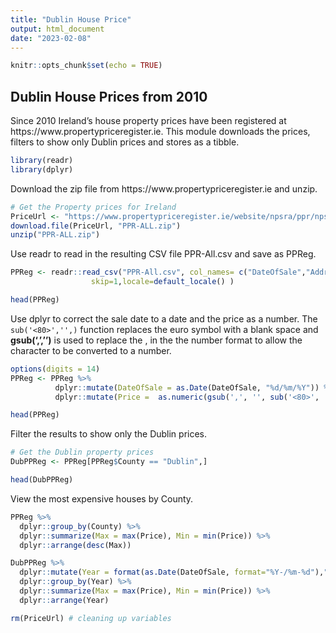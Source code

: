 ```yaml
---
title: "Dublin House Price"
output: html_document
date: "2023-02-08"
---
```


```r
knitr::opts_chunk$set(echo = TRUE)
```

## Dublin House Prices from 2010
Since 2010 Ireland's house property prices have been registered at https://www.propertypriceregister.ie. This module downloads the prices, filters to show only Dublin prices and stores as a tibble. 


```r
library(readr)
library(dplyr)
```
Download the zip file from https://www.propertypriceregister.ie and unzip.

```r
# Get the Property prices for Ireland
PriceUrl <- "https://www.propertypriceregister.ie/website/npsra/ppr/npsra-ppr.nsf/Downloads/PPR-ALL.zip/$FILE/PPR-ALL.zip"
download.file(PriceUrl, "PPR-ALL.zip")
unzip("PPR-ALL.zip")
```
Use readr to read in the resulting CSV file PPR-All.csv and save as PPReg. 
```r
PPReg <- readr::read_csv("PPR-All.csv", col_names= c("DateOfSale","Address","County","Eircode","Price","NotFullMarketPrice","VATExclusive","Description","Size"), col_types = c("c","c","c","c","c","c","c","c","c"),
                  skip=1,locale=default_locale() )

head(PPReg)
```

Use dplyr to correct the sale date to a date and the price as a number. The `sub('<80>','',)` function replaces the euro symbol with a blank space and **gsub(',','')** is used to replace the , in the the number format to allow the character to be converted to a number.

```r
options(digits = 14)
PPReg <- PPReg %>% 
          dplyr::mutate(DateOfSale = as.Date(DateOfSale, "%d/%m/%Y")) %>%
          dplyr::mutate(Price =  as.numeric(gsub(',', '', sub('<80>', '', Price))) )

head(PPReg)
```

Filter the results to show only the Dublin prices.
```r
# Get the Dublin property prices
DubPPReg <- PPReg[PPReg$County == "Dublin",]

head(DubPPReg)
```
View the most expensive houses by County.
```r
PPReg %>%
  dplyr::group_by(County) %>%
  dplyr::summarize(Max = max(Price), Min = min(Price)) %>%
  dplyr::arrange(desc(Max))
```
```r
DubPPReg %>%
  dplyr::mutate(Year = format(as.Date(DateOfSale, format="%Y-/%m-%d"),"%Y")) %>%
  dplyr::group_by(Year) %>%
  dplyr::summarize(Max = max(Price), Min = min(Price)) %>%
  dplyr::arrange(Year)
```
```r
rm(PriceUrl) # cleaning up variables
```

